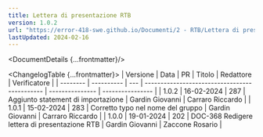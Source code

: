 ```yaml
---
title: Lettera di presentazione RTB
version: 1.0.2
url: "https://error-418-swe.github.io/Documenti/2 - RTB/Lettera di presentazione RTB_v1.0.2.pdf"
lastUpdated: 2024-02-16
---
```



<DocumentDetails {...frontmatter}/>

<ChangelogTable {...frontmatter}>
| Versione | Data       | PR  | Titolo                                        | Redattore       | Verificatore     |
| -------- | ---------- | --- | --------------------------------------------- | --------------- | ---------------- |
| 1.0.2    | 16-02-2024 | 287 | Aggiunto statement di importazione            | Gardin Giovanni | Carraro Riccardo |
| 1.0.1    | 15-02-2024 | 283 | Corretto typo nel nome del gruppo             | Gardin Giovanni | Carraro Riccardo |
| 1.0.0    | 19-01-2024 | 202 | DOC-368 Redigere lettera di presentazione RTB | Gardin Giovanni | Zaccone Rosario  |
</ChangelogTable>

